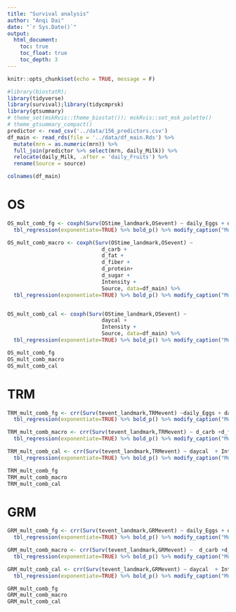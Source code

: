 ```yaml
---
title: "Survival analysis"
author: "Anqi Dai"
date: "`r Sys.Date()`"
output:
  html_document:
    toc: true
    toc_float: true
    toc_depth: 3
---
```


```r
knitr::opts_chunk$set(echo = TRUE, message = F)
```

```r
#library(biostatR); 
library(tidyverse)
library(survival);library(tidycmprsk)
library(gtsummary)
# theme_set(mskRvis::theme_biostat()); mskRvis::set_msk_palette()
# theme_gtsummary_compact()
predictor <- read_csv('../data/156_predictors.csv')
df_main <- read_rds(file = '../data/df_main.Rds') %>% 
  mutate(mrn = as.numeric(mrn)) %>% 
  full_join(predictor %>% select(mrn, daily_Milk)) %>% 
  relocate(daily_Milk, .after = 'daily_Fruits') %>% 
  rename(Source = source)

colnames(df_main)
```
# OS

```r
OS_mult_comb_fg <- coxph(Surv(OStime_landmark,OSevent) ~ daily_Eggs + daily_Fruits+ daily_Grains + daily_Legumes +daily_Meats + daily_Oils +daily_Sweets +daily_Vegetables + daily_Milk + Intensity + Source, data=df_main) %>% 
  tbl_regression(exponentiate=TRUE) %>% bold_p() %>% modify_caption("Multivariable analysis for Overall Survival, landmarked at day of discharging; all fg")

OS_mult_comb_macro <- coxph(Surv(OStime_landmark,OSevent) ~ 
                              d_carb + 
                              d_fat + 
                              d_fiber +
                              d_protein+ 
                              d_sugar + 
                              Intensity + 
                              Source, data=df_main) %>% 
  tbl_regression(exponentiate=TRUE) %>% bold_p() %>% modify_caption("Multivariable analysis for Overall Survival, landmarked at day of discharging; all macronutrients")


OS_mult_comb_cal <- coxph(Surv(OStime_landmark,OSevent) ~ 
                              daycal + 
                              Intensity + 
                              Source, data=df_main) %>% 
  tbl_regression(exponentiate=TRUE) %>% bold_p() %>% modify_caption("Multivariable analysis for Overall Survival, landmarked at day of discharging; calories")
```

```r
OS_mult_comb_fg
OS_mult_comb_macro
OS_mult_comb_cal
```

# TRM

```r
TRM_mult_comb_fg <- crr(Surv(tevent_landmark,TRMevent) ~daily_Eggs + daily_Fruits+ daily_Grains + daily_Legumes +daily_Meats + daily_Oils +daily_Sweets +daily_Vegetables + daily_Milk  + Intensity + Source, data=df_main, failcode = "TRM")%>% 
  tbl_regression(exponentiate=TRUE) %>% bold_p() %>% modify_caption("Multivariable analysis for TRM, landmarked at day of discharging; all fg")

TRM_mult_comb_macro <- crr(Surv(tevent_landmark,TRMevent) ~ d_carb +d_fat + d_fiber +d_protein+ d_sugar  + Intensity + Source, data=df_main, failcode = "TRM")%>% 
  tbl_regression(exponentiate=TRUE) %>% bold_p() %>% modify_caption("Multivariable analysis for TRM, landmarked at day of discharging; all macronutrients")

TRM_mult_comb_cal <- crr(Surv(tevent_landmark,TRMevent) ~ daycal  + Intensity + Source, data=df_main, failcode = "TRM")%>% 
  tbl_regression(exponentiate=TRUE) %>% bold_p() %>% modify_caption("Multivariable analysis for TRM, landmarked at day of discharging; calories")
```

```r
TRM_mult_comb_fg
TRM_mult_comb_macro
TRM_mult_comb_cal
```

# GRM

```r
GRM_mult_comb_fg <- crr(Surv(tevent_landmark,GRMevent) ~ daily_Eggs + daily_Fruits+ daily_Grains + daily_Legumes +daily_Meats + daily_Oils +daily_Sweets +daily_Vegetables + daily_Milk + Intensity + Source, data=df_main, failcode = "GRM")%>% 
  tbl_regression(exponentiate=TRUE) %>% bold_p() %>% modify_caption("Multivariable analysis for GRM, landmarked at day of discharging; all fg")

GRM_mult_comb_macro <- crr(Surv(tevent_landmark,GRMevent) ~  d_carb +d_fat + d_fiber +d_protein+ d_sugar  + Intensity + Source, data=df_main, failcode = "GRM")%>% 
  tbl_regression(exponentiate=TRUE) %>% bold_p() %>% modify_caption("Multivariable analysis for GRM, landmarked at day of discharging; all macronutrients")

GRM_mult_comb_cal <- crr(Surv(tevent_landmark,GRMevent) ~ daycal  + Intensity + Source, data=df_main, failcode = "GRM")%>% 
  tbl_regression(exponentiate=TRUE) %>% bold_p() %>% modify_caption("Multivariable analysis for GRM, landmarked at day of discharging; calories")
```

```r
GRM_mult_comb_fg
GRM_mult_comb_macro
GRM_mult_comb_cal
```

